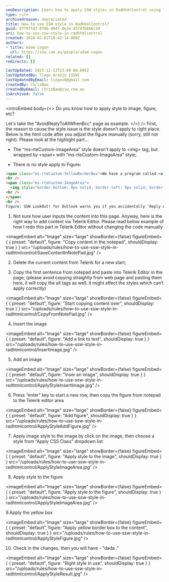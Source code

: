 ```yaml
---
seoDescription: Learn how to apply SSW styles in RadHtmlControl using Telerik Editor
type: rule
archivedreason: depreciated
title: How to use SSW style in RadHtmlControl?
guid: d7f9ffd2-878b-484f-8e3e-4574fb666c30
uri: how-to-use-ssw-style-in-radhtmlcontrol
created: 2010-02-02T18:42:14.000Z
authors:
- title: Adam Cogan
  url: https://ssw.com.au/people/adam-cogan
related: []
redirects: []

lastUpdated: 2023-12-13T23:00:00.000Z
lastUpdatedBy: Tiago Araújo [SSW]
lastUpdatedByEmail: tiagov8@gmail.com
createdBy: ChrisBao
createdByEmail: ChrisBao@ssw.com.au
isArchived: false
---
```


<introEmbed
  body={<>
Do you know how to apply style to image, figure, etc?

Let's take the "AvoidReplyToAllWhenBcc" page as example.
  </>}
/>
First, the reason to cause the style issue is the style doesn’t apply to right place. Below is the html code after you adjust the figure manually (sorry, still not right). Please look at the highlight part...

* The “ms-rteCustom-ImageArea” style doesn’t apply to &lt;img&gt; tag, but wrapped by &lt;span&gt; with “ms-rteCustom-ImageArea” style;

* There is no style apply to Figure:

``` html
<span class="ms-rteCustom-YellowBorderBox">We have a program called <a href="https://ssw.com.au/LookOut"> SSW LookOut! for Outlook</a> to check for this rule.
<br />
<span class="ms-rteCustom-ImageArea">
  <img style="border-bottom: 0px solid; border-left: 0px solid; border-top: 0px solid; border-right: 0px solid;" border="0" alt="Lookout Reply All BCC Warning" src="https://ssw.com.au/LookOut/images/lookout-logo.jpg" />
<br />
</span>
<br />
Figure: SSW LookOut! for Outlook warns you if you accidentally 'Reply All' when you have been BCC'ed
```

1. Not sure how user inputs the  content into this page. Anyway, here is the right way to add content via Telerik Editor. Please read below example of how I redo this part in Telerik Editor without changing the code manually


<imageEmbed
  alt="Image"
  size="large"
  showBorder={false}
  figureEmbed={ {
    preset: "default",
    figure: "Copy content in the notepad",
    shouldDisplay: true
  } }
  src="/uploads/rules/how-to-use-ssw-style-in-radhtmlcontrol/SaveContentInNotePad.jpg"
/>

2. Delete the current content from Telerik for a new start;

3. Copy the first sentence from notepad and paste into Telerik Editor in the page; (please avoid copying straightly from web page and pasting them here, it will copy the all tags as well. it might affect the styles which can’t apply correctly)


<imageEmbed
  alt="Image"
  size="large"
  showBorder={false}
  figureEmbed={ {
    preset: "default",
    figure: "Start copying content over",
    shouldDisplay: true
  } }
  src="/uploads/rules/how-to-use-ssw-style-in-radhtmlcontrol/CopyFromNotePad.jpg"
/>

4. Insert the image


<imageEmbed
  alt="Image"
  size="large"
  showBorder={false}
  figureEmbed={ {
    preset: "default",
    figure: "Add a link to text",
    shouldDisplay: true
  } }
  src="/uploads/rules/how-to-use-ssw-style-in-radhtmlcontrol/InsertImage.jpg"
/>

5. Add an image


<imageEmbed
  alt="Image"
  size="large"
  showBorder={false}
  figureEmbed={ {
    preset: "default",
    figure: "Inser an image",
    shouldDisplay: true
  } }
  src="/uploads/rules/how-to-use-ssw-style-in-radhtmlcontrol/ApplyStyleInsertImage.jpg"
/>

6. Press “enter” key to start a new row, then copy the figure from notepad to the Telerik editor area


<imageEmbed
  alt="Image"
  size="large"
  showBorder={false}
  figureEmbed={ {
    preset: "default",
    figure: "Add figure",
    shouldDisplay: true
  } }
  src="/uploads/rules/how-to-use-ssw-style-in-radhtmlcontrol/ApplyStyleAddFigure.jpg"
/>

7. Apply image style to the image by click on the image, then choose a style from “Apply CSS Class” dropdown list


<imageEmbed
  alt="Image"
  size="large"
  showBorder={false}
  figureEmbed={ {
    preset: "default",
    figure: "Apply style to the image",
    shouldDisplay: true
  } }
  src="/uploads/rules/how-to-use-ssw-style-in-radhtmlcontrol/ApplyStyleImageArea.jpg"
/>

8. Apply style to the figure


<imageEmbed
  alt="Image"
  size="large"
  showBorder={false}
  figureEmbed={ {
    preset: "default",
    figure: "Apply style to the figure",
    shouldDisplay: true
  } }
  src="/uploads/rules/how-to-use-ssw-style-in-radhtmlcontrol/ApplyStyleImageArea.jpg"
/>

9.Apply the yellow box


<imageEmbed
  alt="Image"
  size="large"
  showBorder={false}
  figureEmbed={ {
    preset: "default",
    figure: "Apply yellow border box to the content",
    shouldDisplay: true
  } }
  src="/uploads/rules/how-to-use-ssw-style-in-radhtmlcontrol/ApplyStyleFigure.jpg"
/>

10. Check in the changes, then you will have - "dada.."


<imageEmbed
  alt="Image"
  size="large"
  showBorder={false}
  figureEmbed={ {
    preset: "default",
    figure: "Right style in use",
    shouldDisplay: true
  } }
  src="/uploads/rules/how-to-use-ssw-style-in-radhtmlcontrol/ApplyStyleResult.jpg"
/>
